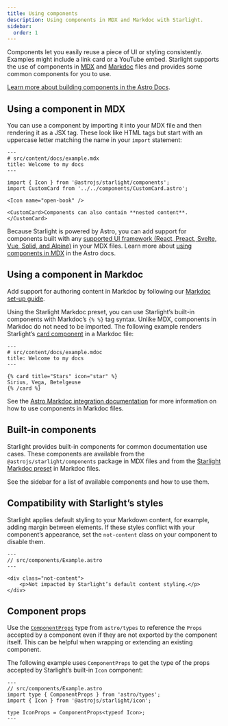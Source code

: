 ```yaml
---
title: Using components
description: Using components in MDX and Markdoc with Starlight.
sidebar:
  order: 1
---
```


Components let you easily reuse a piece of UI or styling consistently.
Examples might include a link card or a YouTube embed.
Starlight supports the use of components in [MDX](https://mdxjs.com/) and [Markdoc](https://markdoc.dev/) files and provides some common components for you to use.

[Learn more about building components in the Astro Docs](https://docs.astro.build/en/core-concepts/astro-components/).

## Using a component in MDX

You can use a component by importing it into your MDX file and then rendering it as a JSX tag.
These look like HTML tags but start with an uppercase letter matching the name in your `import` statement:

```mdx
---
# src/content/docs/example.mdx
title: Welcome to my docs
---

import { Icon } from '@astrojs/starlight/components';
import CustomCard from '../../components/CustomCard.astro';

<Icon name="open-book" />

<CustomCard>Components can also contain **nested content**.</CustomCard>
```

Because Starlight is powered by Astro, you can add support for components built with any [supported UI framework (React, Preact, Svelte, Vue, Solid, and Alpine)](https://docs.astro.build/en/core-concepts/framework-components/) in your MDX files.
Learn more about [using components in MDX](https://docs.astro.build/en/guides/markdown-content/#using-components-in-mdx) in the Astro docs.

## Using a component in Markdoc

Add support for authoring content in Markdoc by following our [Markdoc set-up guide](/guides/authoring-content/#markdoc).

Using the Starlight Markdoc preset, you can use Starlight’s built-in components with Markdoc’s `{% %}` tag syntax.
Unlike MDX, components in Markdoc do not need to be imported.
The following example renders Starlight’s [card component](/components/cards/) in a Markdoc file:

```markdoc
---
# src/content/docs/example.mdoc
title: Welcome to my docs
---

{% card title="Stars" icon="star" %}
Sirius, Vega, Betelgeuse
{% /card %}
```

See the [Astro Markdoc integration documentation](https://docs.astro.build/en/guides/integrations-guide/markdoc/#render-components) for more information on how to use components in Markdoc files.

## Built-in components

Starlight provides built-in components for common documentation use cases.
These components are available from the `@astrojs/starlight/components` package in MDX files and from the [Starlight Markdoc preset](/guides/authoring-content/#markdoc) in Markdoc files.

See the sidebar for a list of available components and how to use them.

## Compatibility with Starlight’s styles

Starlight applies default styling to your Markdown content, for example, adding margin between elements.
If these styles conflict with your component’s appearance, set the `not-content` class on your component to disable them.

```astro 'class="not-content"'
---
// src/components/Example.astro
---

<div class="not-content">
	<p>Not impacted by Starlight’s default content styling.</p>
</div>
```

## Component props

Use the [`ComponentProps`](https://docs.astro.build/en/guides/typescript/#componentprops-type) type from `astro/types` to reference the `Props` accepted by a component even if they are not exported by the component itself.
This can be helpful when wrapping or extending an existing component.

The following example uses `ComponentProps` to get the type of the props accepted by Starlight’s built-in `Icon` component:

```astro
---
// src/components/Example.astro
import type { ComponentProps } from 'astro/types';
import { Icon } from '@astrojs/starlight/icon';

type IconProps = ComponentProps<typeof Icon>;
---
```
